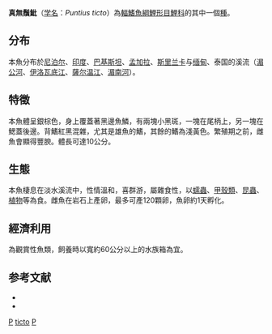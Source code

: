 {{Speciesbox
| genus = Puntius
| species = ticto
| image = Barbus Puntius ticto.JPG
| status = NE
| authority = [[弗朗西斯·布坎南-漢密爾頓|Hamilton]], 1822
| synonyms = *''Barbus ticto''<br /><small>Hamilton, 1822</small>
*''Cyprinus ticto''<br /><small>Hamilton, 1822</small>
*''Puntius ticto ticto''<br /><small>Bleeker, 1855</small>
*''Rothee ticto''<br /><small>Hamilton, 1822</small>
*''Systomus ticto''<br /><small>Hamilton, 1822</small>
*''Systomus tripunctatus''<br /><small>Jerdon, 1849</small>
}}

'''真無鬚魮'''（[[学名|学名]]：''Puntius ticto''）為[[輻鰭魚綱|輻鰭魚綱]][[鯉形目|鯉形目]][[鯉科|鯉科]]的其中一個[[種|種]]。

== 分布 ==
本魚分布於[[尼泊尔|尼泊尔]]、[[印度|印度]]、[[巴基斯坦|巴基斯坦]]、[[孟加拉|孟加拉]]、[[斯里兰卡|斯里兰卡]]与[[缅甸|缅甸]]、泰国的溪流（[[湄公河|湄公河]]、[[伊洛瓦底江|伊洛瓦底江]]、[[薩尔温江|薩尔温江]]、[[湄南河|湄南河]]）。

== 特徵 ==
本魚體呈銀棕色，身上覆蓋著黑邊魚鱗，有兩塊小黑斑，一塊在尾柄上，另一塊在鰓蓋後邊。背鰭紅黑混雜，尤其是雄魚的鰭，其餘的鰭為淺黃色。繁殖期之前，雌魚會顯得豐腴。體長可達10公分。

== 生態 ==
本魚棲息在淡水溪流中，性情溫和，喜群游，屬雜食性，以[[蠕蟲|蠕蟲]]、[[甲殼類|甲殼類]]、[[昆蟲|昆蟲]]、[[植物|植物]]等為食。雌魚在岩石上產卵，最多可產120顆卵，魚卵約1天孵化。

== 經濟利用 ==
為觀賞性魚類，飼養時以寬約60公分以上的水族箱為宜。

== 参考文献 ==
{{refbegin}}
*{{FishBase_species|genus=Puntius|species=ticto|year=2011|month=12}}
*{{cite book | title = 觀賞魚圖鑑 | publisher = 貓頭鷹出版社 | date = 1996年6月 }}
{{refend}}
{{Taxonbar}}

[[Category:觀賞魚|P]]
[[Category:無鬚魮屬|ticto]]
[[Category:1822年描述的魚類|P]]